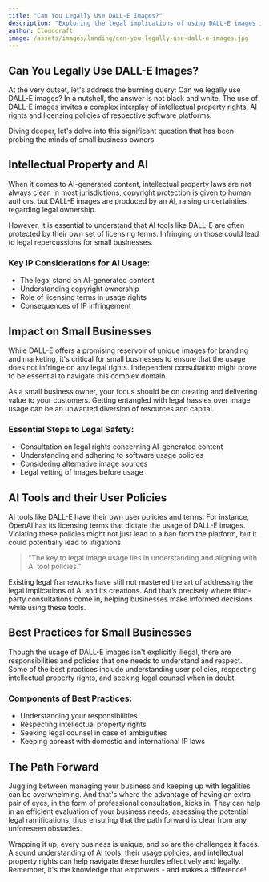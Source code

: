 ```yaml
---
title: "Can You Legally Use DALL-E Images?"
description: "Exploring the legal implications of using DALL-E images in the context of small businesses"
author: Cloudcraft
image: /assets/images/landing/can-you-legally-use-dall-e-images.jpg
---
```


## Can You Legally Use DALL-E Images?

At the very outset, let's address the burning query: Can we legally use DALL-E images? In a nutshell, the answer is not black and white. The use of DALL-E images invites a complex interplay of intellectual property rights, AI rights and licensing policies of respective software platforms.

Diving deeper, let's delve into this significant question that has been probing the minds of small business owners.

<ServicesBlurb />

## Intellectual Property and AI

When it comes to AI-generated content, intellectual property laws are not always clear. In most jurisdictions, copyright protection is given to human authors, but DALL-E images are produced by an AI, raising uncertainties regarding legal ownership. 

However, it is essential to understand that AI tools like DALL-E are often protected by their own set of licensing terms. Infringing on those could lead to legal repercussions for small businesses.

### Key IP Considerations for AI Usage:

 * The legal stand on AI-generated content
 * Understanding copyright ownership
 * Role of licensing terms in usage rights
 * Consequences of IP infringement

## Impact on Small Businesses

While DALL-E offers a promising reservoir of unique images for branding and marketing, it's critical for small businesses to ensure that the usage does not infringe on any legal rights. Independent consultation might prove to be essential to navigate this complex domain. 

As a small business owner, your focus should be on creating and delivering value to your customers. Getting entangled with legal hassles over image usage can be an unwanted diversion of resources and capital.

### Essential Steps to Legal Safety:

 * Consultation on legal rights concerning AI-generated content
 * Understanding and adhering to software usage policies
 * Considering alternative image sources
 * Legal vetting of images before usage

<GetStartedBlurb />

## AI Tools and their User Policies

AI tools like DALL-E have their own user policies and terms. For instance, OpenAI has its licensing terms that dictate the usage of DALL-E images. Violating these policies might not just lead to a ban from the platform, but it could potentially lead to litigations.

<blockquote>
"The key to legal image usage lies in understanding and aligning with AI tool policies."
</blockquote>

Existing legal frameworks have still not mastered the art of addressing the legal implications of AI and its creations. And that’s precisely where third-party consultations come in, helping businesses make informed decisions while using these tools.

## Best Practices for Small Businesses

Though the usage of DALL-E images isn't explicitly illegal, there are responsibilities and policies that one needs to understand and respect. Some of the best practices include understanding user policies, respecting intellectual property rights, and seeking legal counsel when in doubt.

### Components of Best Practices:

 * Understanding your responsibilities
 * Respecting intellectual property rights
 * Seeking legal counsel in case of ambiguities
 * Keeping abreast with domestic and international IP laws

## The Path Forward

Juggling between managing your business and keeping up with legalities can be overwhelming. And that's where the advantage of having an extra pair of eyes, in the form of professional consultation, kicks in. They can help in an efficient evaluation of your business needs, assessing the potential legal ramifications, thus ensuring that the path forward is clear from any unforeseen obstacles.

Wrapping it up, every business is unique, and so are the challenges it faces. A sound understanding of AI tools, their usage policies, and intellectual property rights can help navigate these hurdles effectively and legally. Remember, it's the knowledge that empowers - and makes a difference!